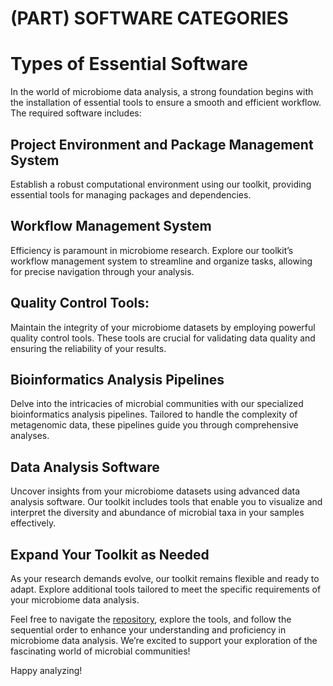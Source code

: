 # (PART) SOFTWARE CATEGORIES {-}

# Types of Essential Software

In the world of microbiome data analysis, a strong foundation begins with the installation of essential tools to ensure a smooth and efficient workflow. The required software includes:

## Project Environment and Package Management System 
Establish a robust computational environment using our toolkit, providing essential tools for managing packages and dependencies.

## Workflow Management System 
Efficiency is paramount in microbiome research. Explore our toolkit's workflow management system to streamline and organize tasks, allowing for precise navigation through your analysis.

## Quality Control Tools: 
Maintain the integrity of your microbiome datasets by employing powerful quality control tools. These tools are crucial for validating data quality and ensuring the reliability of your results.

## Bioinformatics Analysis Pipelines 
Delve into the intricacies of microbial communities with our specialized bioinformatics analysis pipelines. Tailored to handle the complexity of metagenomic data, these pipelines guide you through comprehensive analyses.

## Data Analysis Software
Uncover insights from your microbiome datasets using advanced data analysis software. Our toolkit includes tools that enable you to visualize and interpret the diversity and abundance of microbial taxa in your samples effectively.

## Expand Your Toolkit as Needed
As your research demands evolve, our toolkit remains flexible and ready to adapt. Explore additional tools tailored to meet the specific requirements of your microbiome data analysis.

Feel free to navigate the [repository](https://github.com/tmbuza/imap-software-requirements.git), explore the tools, and follow the sequential order to enhance your understanding and proficiency in microbiome data analysis. We're excited to support your exploration of the fascinating world of microbial communities!

Happy analyzing!

